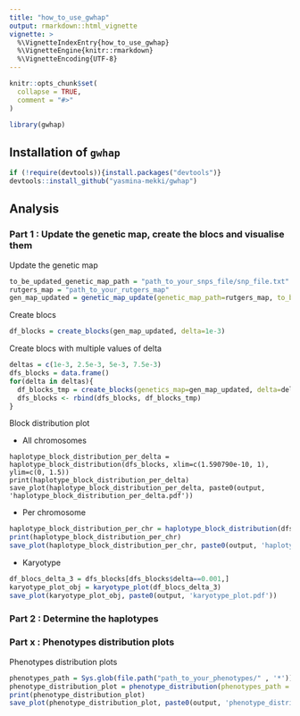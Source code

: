 ```yaml
---
title: "how_to_use_gwhap"
output: rmarkdown::html_vignette
vignette: >
  %\VignetteIndexEntry{how_to_use_gwhap}
  %\VignetteEngine{knitr::rmarkdown}
  %\VignetteEncoding{UTF-8}
---
```


```r
knitr::opts_chunk$set(
  collapse = TRUE,
  comment = "#>"
)
```

```r
library(gwhap)
```

## Installation of `gwhap`

```R
if (!require(devtools)){install.packages("devtools")}
devtools::install_github("yasmina-mekki/gwhap")
```


## Analysis

### Part 1 : Update the genetic map, create the blocs and visualise them


Update the genetic map
```R
to_be_updated_genetic_map_path = "path_to_your_snps_file/snp_file.txt"
rutgers_map = "path_to_your_rutgers_map"
gen_map_updated = genetic_map_update(genetic_map_path=rutgers_map, to_be_updated_genetic_map_path=to_be_updated_genetic_map_path)
```

Create blocs
```R
df_blocks = create_blocks(gen_map_updated, delta=1e-3)
```

Create blocs with multiple values of delta
```R
deltas = c(1e-3, 2.5e-3, 5e-3, 7.5e-3)
dfs_blocks = data.frame()
for(delta in deltas){
  df_blocks_tmp = create_blocks(genetics_map=gen_map_updated, delta=delta)
  dfs_blocks <- rbind(dfs_blocks, df_blocks_tmp)
}
```

Block distribution plot

* All chromosomes
```
haplotype_block_distribution_per_delta = haplotype_block_distribution(dfs_blocks, xlim=c(1.590790e-10, 1), ylim=c(0, 1.5))
print(haplotype_block_distribution_per_delta)
save_plot(haplotype_block_distribution_per_delta, paste0(output, 'haplotype_block_distribution_per_delta.pdf'))
```

* Per chromosome
```R
haplotype_block_distribution_per_chr = haplotype_block_distribution(dfs_blocks, xlim=c(1.590790e-10, 1), ylim=c(0, 1.5), per_chromosome=TRUE)
print(haplotype_block_distribution_per_chr)
save_plot(haplotype_block_distribution_per_chr, paste0(output, 'haplotype_block_distribution_per_chr.pdf'))
```

* Karyotype
```R
df_blocs_delta_3 = dfs_blocks[dfs_blocks$delta==0.001,]
karyotype_plot_obj = karyotype_plot(df_blocs_delta_3)
save_plot(karyotype_plot_obj, paste0(output, 'karyotype_plot.pdf'))
```


### Part 2 : Determine the haplotypes




### Part x : Phenotypes distribution plots


Phenotypes distribution plots
```R
phenotypes_path = Sys.glob(file.path("path_to_your_phenotypes/" , '*'))
phenotype_distribution_plot = phenotype_distribution(phenotypes_path = phenotypes_path)
print(phenotype_distribution_plot)
save_plot(phenotype_distribution_plot, paste0(output, 'phenotype_distribution_plot.pdf'))
```



